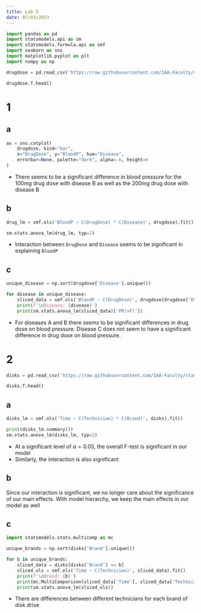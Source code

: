 ```yaml
---
title: Lab 5
date: 07/03/2023
---
```


```python
import pandas as pd
import statsmodels.api as sm
import statsmodels.formula.api as smf
import seaborn as sns
import matplotlib.pyplot as plt
import numpy as np

drugdose = pd.read_csv('https://raw.githubusercontent.com/IAA-Faculty/statistical_foundations/master/drug.csv')

drugdose.T.head()
```

# 1

## a

```python
ax = sns.catplot(
    drugdose, kind="bar",
    x="DrugDose", y="BloodP", hue="Disease",
    errorbar=None, palette="dark", alpha=.6, height=6
)
```

-   There seems to be a significant difference in blood pressure for the 100mg drug dose with disease B as well as the 200mg drug dose with disease B

## b

```python
drug_lm = smf.ols('BloodP ~ C(DrugDose) * C(Disease)', drugdose).fit()

sm.stats.anova_lm(drug_lm, typ=2)
```

-   Interaction between `DrugDose` and `Disease` seems to be significant in explaining `BloodP`

## c

```python
unique_disease = np.sort(drugdose['Disease'].unique())

for disease in unique_disease:
    sliced_data = smf.ols('BloodP ~ C(DrugDose)', drugdose[drugdose['Disease'] == disease]).fit()
    print(f'\nDisease: {disease}')
    print(sm.stats.anova_lm(sliced_data)['PR(>F)'])
```

-   For diseases A and B there seems to be significant differences in drug dose on blood pressure. Disease C does not seem to have a significant difference in drug dose on blood pressure.

# 2

```python
disks = pd.read_csv('https://raw.githubusercontent.com/IAA-Faculty/statistical_foundations/master/disks.csv')

disks.T.head()
```

## a

```python
disks_lm = smf.ols('Time ~ C(Technician) * C(Brand)', disks).fit()

print(disks_lm.summary())
sm.stats.anova_lm(disks_lm, typ=2)
```

-   At a significant level of $\alpha = 0.05$, the overall F-test is significant in our model
-   Similarly, the interaction is also significant

## b

Since our interaction is significant, we no longer care about the significance of our main effects. With model hierarchy, we keep the main effects in our model as well

## c

```python
import statsmodels.stats.multicomp as mc

unique_brands = np.sort(disks['Brand'].unique())

for b in unique_brands:
    sliced_data = disks[disks['Brand'] == b]
    sliced_ols = smf.ols('Time ~ C(Technician)', sliced_data).fit()
    print(f'\nBrand: {b}')
    print(mc.MultiComparison(sliced_data['Time'], sliced_data['Technician']).tukeyhsd(alpha=0.01))
    print(sm.stats.anova_lm(sliced_ols))
```

-   There are differences between different technicians for each brand of disk drive
